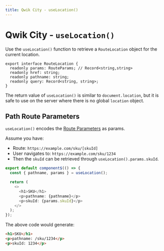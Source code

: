 ```yaml
---
title: Qwik City - useLocation()
---
```


# Qwik City - `useLocation()`

Use the `useLocation()` function to retrieve a `RouteLocation` object for the current location.

```tsx
export interface RouteLocation {
  readonly params: RouteParams; // Record<string,string>
  readonly href: string;
  readonly pathname: string;
  readonly query: Record<string, string>;
}
```

The return value of `useLocation()` is similar to `document.location`, but it is safe to use on the server where there is no global `location` object.

## Path Route Parameters

`useLocation()` encodes the [Route Parameters](/qwikcity/routing/route-parameters/index.mdx) as params.

Assume you have:
- Route: `https://example.com/sku/[skuId]`
- User navigates to: `https://example.com/sku/1234`
- Then the `skuId` can be retrieved through `useLocation().params.skuId`.


```typescript
export default component$(() => {
  const { pathname, params } = useLocation();

  return (
    <>
      <h1>SKU</h1>
      <p>pathname: {pathname}</p>
      <p>skuId: {params.skuId}</p>
    </>
  );
});
```

The above code would generate:

```html
<h1>SKU</h1>
<p>pathname: /sku/1234</p>
<p>skuId: 1234</p>
```